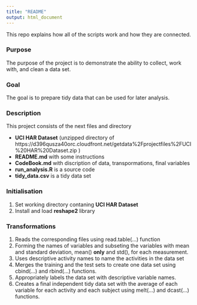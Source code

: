 ```yaml
---
title: "README"
output: html_document
---
```


This repo explains how all of the scripts work and how they are connected.

### Purpose
The purpose of the project is to demonstrate the ability to collect, work with, and clean a data set. 

### Goal
The goal is to prepare tidy data that can be used for later analysis.

### Description
This project consists of the next files and directory

* **UCI HAR Dataset**
(unzipped directory of https://d396qusza40orc.cloudfront.net/getdata%2Fprojectfiles%2FUCI%20HAR%20Dataset.zip )
* **README.md** with some instructions
* **CodeBook.md** with discription of data, transpormations, final variables
* **run_analysis.R** is a source code
* **tidy_data.csv** is a tidy data set

### Initialisation
1. Set working directory contaning **UCI HAR Dataset**
2. Install and load **reshape2** library 

### Transformations

1. Reads the corresponding files using read.table(...) function
2. Forming the names of variables and subseting the variables with mean and standard deviation, mean() **only** and std(), for each measurement.
3. Uses descriptive activity names to name the activities in the data set
4. Merges the training and the test sets to create one data set using cbind(...) and rbind(...) functions.
5. Appropriately labels the data set with descriptive variable names. 
6. Creates a final independent tidy data set with the average of each variable for each activity and each subject using melt(...) and dcast(...) functions. 